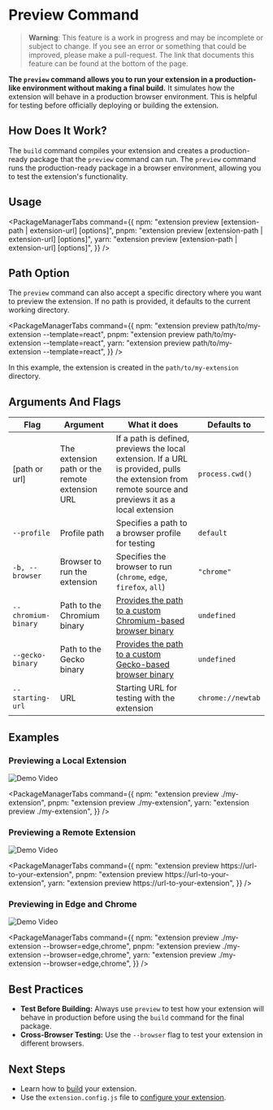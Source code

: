 
<AvatarImage icon="extension" />

# Preview Command

> **Warning**: This feature is a work in progress and may be incomplete or subject to change. If you see an error or something that could be improved, please make a pull-request. The link that documents this feature can be found at the bottom of the page.

**The `preview` command allows you to run your extension in a production-like environment without making a final build.** It simulates how the extension will behave in a production browser environment. This is helpful for testing before officially deploying or building the extension.

## How Does It Work?

The `build` command compiles your extension and creates a production-ready package that the `preview` command can run. The `preview` command runs the production-ready package in a browser environment, allowing you to test the extension's functionality.

## Usage

<PackageManagerTabs
  command={{
    npm: "extension preview [extension-path | extension-url] [options]",
    pnpm: "extension preview [extension-path | extension-url] [options]",
    yarn: "extension preview [extension-path | extension-url] [options]",
  }}
/>

## Path Option

The `preview` command can also accept a specific directory where you want to preview the extension.
If no path is provided, it defaults to the current working directory.

<PackageManagerTabs
  command={{
    npm: "extension preview path/to/my-extension --template=react",
    pnpm: "extension preview path/to/my-extension --template=react",
    yarn: "extension preview path/to/my-extension --template=react",
  }}
/>

In this example, the extension is created in the `path/to/my-extension` directory.

## Arguments And Flags

| Flag                | Argument                                       | What it does                                                                                                                                          | Defaults to       |
| ------------------- | ---------------------------------------------- | ----------------------------------------------------------------------------------------------------------------------------------------------------- | ----------------- |
| [path or url]       | The extension path or the remote extension URL | If a path is defined, previews the local extension. If a URL is provided, pulls the extension from remote source and previews it as a local extension | `process.cwd()`   |
| `--profile`         | Profile path                                   | Specifies a path to a browser profile for testing                                                                                                     | `default`         |
| `-b, --browser`     | Browser to run the extension                   | Specifies the browser to run (`chrome`, `edge`, `firefox`, `all`)                                                                                     | `"chrome"`        |
| `--chromium-binary` | Path to the Chromium binary                    | [Provides the path to a custom Chromium-based browser binary](../browsers/running-other-browsers.mdx)                                                  | `undefined`       |
| `--gecko-binary`    | Path to the Gecko binary                       | [Provides the path to a custom Gecko-based browser binary](../browsers/running-other-browsers.mdx)                                                     | `undefined`       |
| `--starting-url`    | URL                                            | Starting URL for testing with the extension                                                                                                           | `chrome://newtab` |

## Examples

### Previewing a Local Extension

![Demo Video](https://placehold.co/600x400)

<PackageManagerTabs
  command={{
    npm: "extension preview ./my-extension",
    pnpm: "extension preview ./my-extension",
    yarn: "extension preview ./my-extension",
  }}
/>

### Previewing a Remote Extension

![Demo Video](https://placehold.co/600x400)

<PackageManagerTabs
  command={{
    npm: "extension preview https://url-to-your-extension",
    pnpm: "extension preview https://url-to-your-extension",
    yarn: "extension preview https://url-to-your-extension",
  }}
/>

### Previewing in Edge and Chrome

![Demo Video](https://placehold.co/600x400)

<PackageManagerTabs
  command={{
    npm: "extension preview ./my-extension --browser=edge,chrome",
    pnpm: "extension preview ./my-extension --browser=edge,chrome",
    yarn: "extension preview ./my-extension --browser=edge,chrome",
  }}
/>

## Best Practices

- **Test Before Building:** Always use `preview` to test how your extension will behave in production before using the `build` command for the final package.
- **Cross-Browser Testing:** Use the `--browser` flag to test your extension in different browsers.

## Next Steps

- Learn how to [build](/docs/commands/build) your extension.
- Use the `extension.config.js` file to [configure your extension](/docs/features/extension-configuration).
